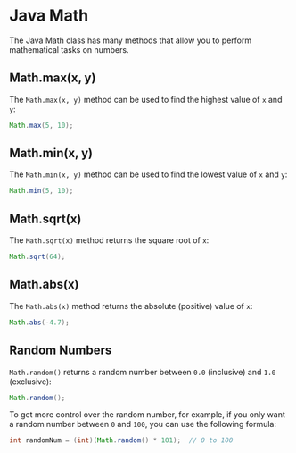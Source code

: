 # Java Math

The Java Math class has many methods that allow you to perform mathematical tasks on numbers.

## Math.max(x, y)

The `Math.max(x, y)` method can be used to find the highest value of `x` and `y`:

```java
Math.max(5, 10);
```

## Math.min(x, y)

The `Math.min(x, y)` method can be used to find the lowest value of `x` and `y`:

```java
Math.min(5, 10);
```

## Math.sqrt(x)

The `Math.sqrt(x)` method returns the square root of `x`:

```java
Math.sqrt(64);
```

## Math.abs(x)

The `Math.abs(x)` method returns the absolute (positive) value of `x`:

```java
Math.abs(-4.7);
```

## Random Numbers

`Math.random()` returns a random number between `0.0` (inclusive) and `1.0` (exclusive):

```java
Math.random();
```

To get more control over the random number, for example, if you only want a random number between `0` and `100`, you can use the following formula:

```java
int randomNum = (int)(Math.random() * 101);  // 0 to 100